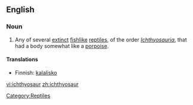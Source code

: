 ==English==

===Noun===
{{wikipedia}}
{{en-noun|pl2=ichthyosauri}}

# Any of several [[extinct]] [[fishlike]] [[reptile]]s, of the order ''[[Ichthyosauria]]'', that had a body somewhat like a [[porpoise]].

====Translations====
{{trans-top|extinct reptile}}
*Finnish: [[kalalisko]]
{{trans-mid}}
{{trans-bottom}}

[[Category:Reptiles]]

[[vi:ichthyosaur]]
[[zh:ichthyosaur]]